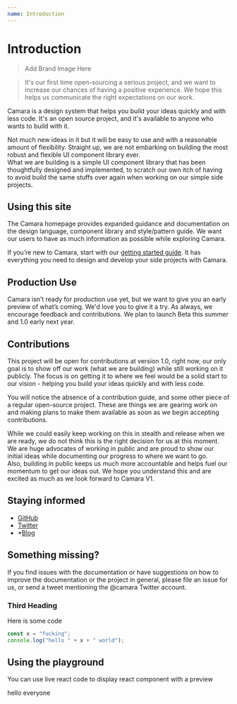 ```yaml
---
name: Introduction
---
```



# Introduction

> Add Brand Image Here

> It's our first time open-sourcing a serious project, and we want to increase our chances of having a positive experience. We hope this helps us communicate the right expectations on our work.

Camara is a design system that helps you build your ideas quickly and with less code. It's an open source project, and it's available to anyone who wants to build with it.

Not much new ideas in it but it will be easy to use and with a reasonable amount of flexibility. Straight up, we are not embarking on building the most robust and flexible UI component library ever.  
What we are building is a simple UI component library that has been thoughtfully designed and implemented, to scratch our own itch of having to avoid build the same stuffs over again when working on our simple side projects.

## Using this site

The Camara homepage provides expanded guidance and documentation on the design language, component library and style/pattern guide. We want our users to have as much information as possible while exploring Camara.

If you’re new to Camara, start with our [getting started guide](/docs/start/get-started). It has everything you need to design and develop your side projects with Camara.

## Production Use

Camara isn’t ready for production use yet, but we want to give you an early preview of what’s coming. We'd love you to give it a try. As always, we encourage feedback and contributions. We plan to launch Beta this summer and 1.0 early next year.

## Contributions

This project will be open for contributions at version 1.0, right now, our only goal is to show off our work (what we are building) while still working on it publicly. The focus is on getting it to where we feel would be a solid start to our vision - helping you build your ideas quickly and with less code.

You will notice the absence of a contribution guide, and some other piece of a regular open-source project. These are things we are gearing work on and making plans to make them available as soon as we begin accepting contributions.

While we could easily keep working on this in stealth and release when we are ready, we do not think this is the right decision for us at this moment. We are huge advocates of working in public and are proud to show our initial ideas while documenting our progress to where we want to go.  
Also, building in public keeps us much more accountable and helps fuel our momentum to get our ideas out. We hope you understand this and are excited as much as we look forward to Camara V1.

## Staying informed

- [GitHub](https://github.com/Camaradotspace)
- [Twitter](https://github.com/preshonyee)
- \*[Blog](https://camara.space/)

## Something missing?

If you find issues with the documentation or have suggestions on how to improve the documentation or the project in general, please file an issue for us, or send a tweet mentioning the @camara Twitter account.

### Third Heading

Here is some code

```js
const x = "fucking";
console.log("hello " + x + " world");
```

## Using the playground

You can use live react code to display react component with a preview

<Playground>
  <div style={{ width: 100, height: 100, background: "lightblue" }}>
    hello everyone
  </div>
</Playground>
